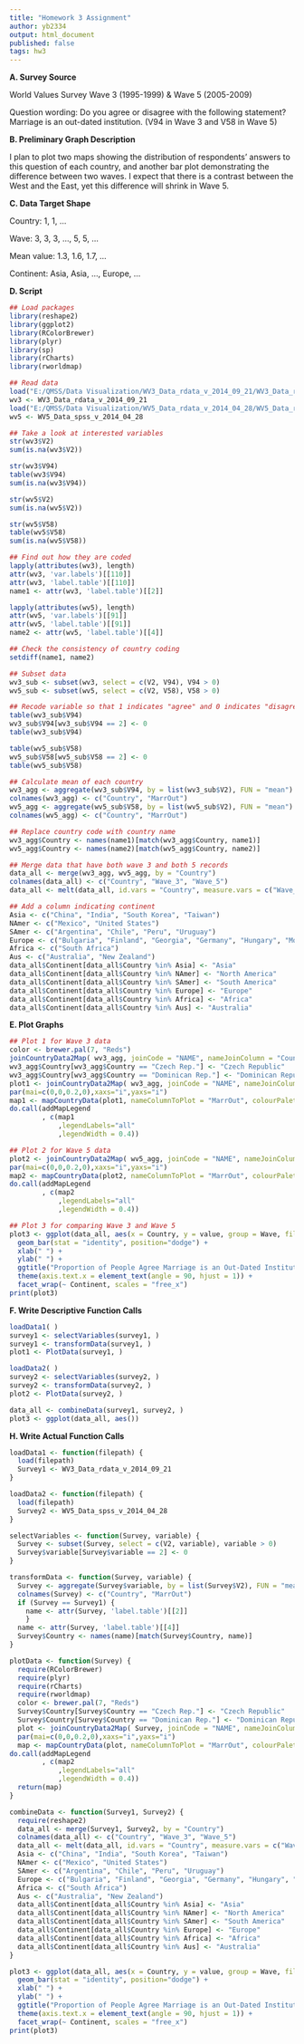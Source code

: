 ```yaml
---
title: "Homework 3 Assignment"
author: yb2334
output: html_document
published: false
tags: hw3
---
```


**A. Survey Source**

World Values Survey Wave 3 (1995-1999) & Wave 5 (2005-2009)

Question wording: Do you agree or disagree with the following statement? Marriage is an out-dated institution. (V94 in Wave 3 and V58 in Wave 5)

**B. Preliminary Graph Description**

I plan to plot two maps showing the distribution of respondents' answers to this question of each country, and another bar plot demonstrating the difference between two waves. I expect that there is a contrast between the West and the East, yet this difference will shrink in Wave 5. 

**C. Data Target Shape**

Country: 1, 1, ...   

Wave: 3, 3, 3, ..., 5, 5, ...   

Mean value: 1.3, 1.6, 1.7, ...

Continent: Asia, Asia, ..., Europe, ...


**D. Script**
```r
## Load packages
library(reshape2)
library(ggplot2)
library(RColorBrewer)
library(plyr)
library(sp)
library(rCharts)
library(rworldmap)
```

```r
## Read data
load("E:/QMSS/Data Visualization/WV3_Data_rdata_v_2014_09_21/WV3_Data_rdata_v_2014_09_21.rdata")
wv3 <- WV3_Data_rdata_v_2014_09_21
load("E:/QMSS/Data Visualization/WV5_Data_rdata_v_2014_04_28/WV5_Data_rdata_v_2014_04_28.rdata")
wv5 <- WV5_Data_spss_v_2014_04_28
```

```r
## Take a look at interested variables
str(wv3$V2)
sum(is.na(wv3$V2))

str(wv3$V94)
table(wv3$V94)
sum(is.na(wv3$V94))

str(wv5$V2)
sum(is.na(wv5$V2))

str(wv5$V58)
table(wv5$V58)
sum(is.na(wv5$V58))
```

```r
## Find out how they are coded
lapply(attributes(wv3), length)
attr(wv3, 'var.labels')[[110]]
attr(wv3, 'label.table')[[110]]
name1 <- attr(wv3, 'label.table')[[2]]

lapply(attributes(wv5), length)
attr(wv5, 'var.labels')[[91]]
attr(wv5, 'label.table')[[91]]
name2 <- attr(wv5, 'label.table')[[4]]

## Check the consistency of country coding
setdiff(name1, name2)
```

```r
## Subset data
wv3_sub <- subset(wv3, select = c(V2, V94), V94 > 0)
wv5_sub <- subset(wv5, select = c(V2, V58), V58 > 0)

## Recode variable so that 1 indicates "agree" and 0 indicates "disagree" and the mean value of each country shows the proportion of people agree that marriage in an out-dated institution.
table(wv3_sub$V94)
wv3_sub$V94[wv3_sub$V94 == 2] <- 0
table(wv3_sub$V94)

table(wv5_sub$V58)
wv5_sub$V58[wv5_sub$V58 == 2] <- 0
table(wv5_sub$V58)
```

```r
## Calculate mean of each country
wv3_agg <- aggregate(wv3_sub$V94, by = list(wv3_sub$V2), FUN = "mean")
colnames(wv3_agg) <- c("Country", "MarrOut")
wv5_agg <- aggregate(wv5_sub$V58, by = list(wv5_sub$V2), FUN = "mean")
colnames(wv5_agg) <- c("Country", "MarrOut")

## Replace country code with country name
wv3_agg$Country <- names(name1)[match(wv3_agg$Country, name1)]
wv5_agg$Country <- names(name2)[match(wv5_agg$Country, name2)]
```

```r
## Merge data that have both wave 3 and both 5 records
data_all <- merge(wv3_agg, wv5_agg, by = "Country")
colnames(data_all) <- c("Country", "Wave_3", "Wave_5")
data_all <- melt(data_all, id.vars = "Country", measure.vars = c("Wave_3", "Wave_5"), variable.name = "Wave")

## Add a column indicating continent
Asia <- c("China", "India", "South Korea", "Taiwan")
NAmer <- c("Mexico", "United States")
SAmer <- c("Argentina", "Chile", "Peru", "Uruguay")
Europe <- c("Bulgaria", "Finland", "Georgia", "Germany", "Hungary", "Moldova", "Norway", "Poland", "Romania", "Slovenia", "Spain", "Sweden", "Switzerland", "Turkey", "Ukraine")
Africa <- c("South Africa")
Aus <- c("Australia", "New Zealand")
data_all$Continent[data_all$Country %in% Asia] <- "Asia"
data_all$Continent[data_all$Country %in% NAmer] <- "North America"
data_all$Continent[data_all$Country %in% SAmer] <- "South America"
data_all$Continent[data_all$Country %in% Europe] <- "Europe"
data_all$Continent[data_all$Country %in% Africa] <- "Africa"
data_all$Continent[data_all$Country %in% Aus] <- "Australia"
```

**E. Plot Graphs**
```r
## Plot 1 for Wave 3 data
color <- brewer.pal(7, "Reds")
joinCountryData2Map( wv3_agg, joinCode = "NAME", nameJoinColumn = "Country", verbose = T)
wv3_agg$Country[wv3_agg$Country == "Czech Rep."] <- "Czech Republic"
wv3_agg$Country[wv3_agg$Country == "Dominican Rep."] <- "Dominican Republic"
plot1 <- joinCountryData2Map( wv3_agg, joinCode = "NAME", nameJoinColumn = "Country", verbose = F)
par(mai=c(0,0,0.2,0),xaxs="i",yaxs="i")
map1 <- mapCountryData(plot1, nameColumnToPlot = "MarrOut", colourPalette = color, addLegend = F, mapTitle = "Proportion of People Agree Marriage is an Out-Dated Institution (Wave 3)")
do.call(addMapLegend
        , c(map1
            ,legendLabels="all"
            ,legendWidth = 0.4))
```

```r
## Plot 2 for Wave 5 data
plot2 <- joinCountryData2Map( wv5_agg, joinCode = "NAME", nameJoinColumn = "Country", verbose = T)
par(mai=c(0,0,0.2,0),xaxs="i",yaxs="i")
map2 <- mapCountryData(plot2, nameColumnToPlot = "MarrOut", colourPalette = color, addLegend = F, mapTitle = "Proportion of People Agree Marriage is an Out-Dated Institution (Wave 5)")
do.call(addMapLegend
        , c(map2
            ,legendLabels="all"
            ,legendWidth = 0.4))
```

```r
## Plot 3 for comparing Wave 3 and Wave 5
plot3 <- ggplot(data_all, aes(x = Country, y = value, group = Wave, fill = Wave)) +
  geom_bar(stat = "identity", position="dodge") +
  xlab(" ") +
  ylab(" ") +
  ggtitle("Proportion of People Agree Marriage is an Out-Dated Institution") +
  theme(axis.text.x = element_text(angle = 90, hjust = 1)) +
  facet_wrap(~ Continent, scales = "free_x")
print(plot3)
```

**F. Write Descriptive Function Calls**
```r
loadData1( )
survey1 <- selectVariables(survey1, )
survey1 <- transformData(survey1, )
plot1 <- PlotData(survey1, )

loadData2( )
survey2 <- selectVariables(survey2, )
survey2 <- transformData(survey2, )
plot2 <- PlotData(survey2, )

data_all <- combineData(survey1, survey2, )
plot3 <- ggplot(data_all, aes())
```

**H. Write Actual Function Calls**
```r
loadData1 <- function(filepath) {
  load(filepath)
  Survey1 <- WV3_Data_rdata_v_2014_09_21
}

loadData2 <- function(filepath) {
  load(filepath)
  Survey2 <- WV5_Data_spss_v_2014_04_28
}

selectVariables <- function(Survey, variable) {
  Survey <- subset(Survey, select = c(V2, variable), variable > 0)
  Survey$variable[Survey$variable == 2] <- 0
}

transformData <- function(Survey, variable) {
  Survey <- aggregate(Survey$variable, by = list(Survey$V2), FUN = "mean")
  colnames(Survey) <- c("Country", "MarrOut")
  if (Survey == Survey1) {
    name <- attr(Survey, 'label.table')[[2]]
    }
  name <- attr(Survey, 'label.table')[[4]]
  Survey$Country <- names(name)[match(Survey$Country, name)]
}

plotData <- function(Survey) {
  require(RColorBrewer)
  require(plyr)
  require(rCharts)
  require(rworldmap)
  color <- brewer.pal(7, "Reds")
  Survey$Country[Survey$Country == "Czech Rep."] <- "Czech Republic"
  Survey$Country[Survey$Country == "Dominican Rep."] <- "Dominican Republic"
  plot <- joinCountryData2Map( Survey, joinCode = "NAME", nameJoinColumn = "Country", verbose = F)
  par(mai=c(0,0,0.2,0),xaxs="i",yaxs="i")
  map <- mapCountryData(plot, nameColumnToPlot = "MarrOut", colourPalette = color, addLegend = F, mapTitle = "Proportion of People Agree Marriage is an Out-Dated Institution")
do.call(addMapLegend
        , c(map2
            ,legendLabels="all"
            ,legendWidth = 0.4))
  return(map)
}

combineData <- function(Survey1, Survey2) {
  require(reshape2)
  data_all <- merge(Survey1, Survey2, by = "Country")
  colnames(data_all) <- c("Country", "Wave_3", "Wave_5")
  data_all <- melt(data_all, id.vars = "Country", measure.vars = c("Wave_3", "Wave_5"), variable.name = "Wave")
  Asia <- c("China", "India", "South Korea", "Taiwan")
  NAmer <- c("Mexico", "United States")
  SAmer <- c("Argentina", "Chile", "Peru", "Uruguay")
  Europe <- c("Bulgaria", "Finland", "Georgia", "Germany", "Hungary", "Moldova", "Norway", "Poland", "Romania", "Slovenia", "Spain", "Sweden", "Switzerland", "Turkey", "Ukraine")
  Africa <- c("South Africa")
  Aus <- c("Australia", "New Zealand")
  data_all$Continent[data_all$Country %in% Asia] <- "Asia"
  data_all$Continent[data_all$Country %in% NAmer] <- "North America"
  data_all$Continent[data_all$Country %in% SAmer] <- "South America"
  data_all$Continent[data_all$Country %in% Europe] <- "Europe"
  data_all$Continent[data_all$Country %in% Africa] <- "Africa"
  data_all$Continent[data_all$Country %in% Aus] <- "Australia"
}

plot3 <- ggplot(data_all, aes(x = Country, y = value, group = Wave, fill = Wave)) +
  geom_bar(stat = "identity", position="dodge") +
  xlab(" ") +
  ylab(" ") +
  ggtitle("Proportion of People Agree Marriage is an Out-Dated Institution") +
  theme(axis.text.x = element_text(angle = 90, hjust = 1)) +
  facet_wrap(~ Continent, scales = "free_x")
print(plot3)
```